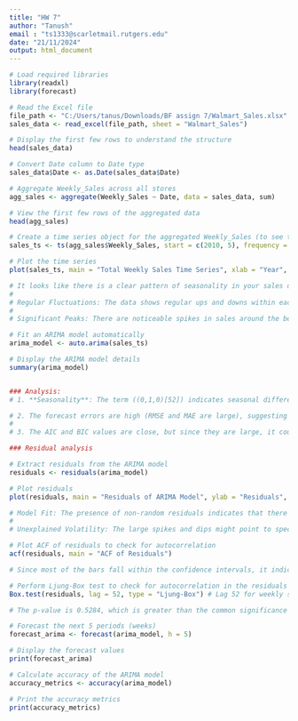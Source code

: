 ---
title: "HW 7"
author: "Tanush"
email : "ts1333@scarletmail.rutgers.edu"
date: "21/11/2024"
output: html_document
---
```{r}
# Load required libraries
library(readxl)
library(forecast)

# Read the Excel file
file_path <- "C:/Users/tanus/Downloads/BF assign 7/Walmart_Sales.xlsx"
sales_data <- read_excel(file_path, sheet = "Walmart_Sales")

# Display the first few rows to understand the structure
head(sales_data)

# Convert Date column to Date type
sales_data$Date <- as.Date(sales_data$Date)

# Aggregate Weekly_Sales across all stores
agg_sales <- aggregate(Weekly_Sales ~ Date, data = sales_data, sum)

# View the first few rows of the aggregated data
head(agg_sales)

# Create a time series object for the aggregated Weekly_Sales (to see total sales across all stores)
sales_ts <- ts(agg_sales$Weekly_Sales, start = c(2010, 5), frequency = 52) # Weekly data

# Plot the time series
plot(sales_ts, main = "Total Weekly Sales Time Series", xlab = "Year", ylab = "Sales", col = "blue")

# It looks like there is a clear pattern of seasonality in your sales data. Here are some observations:
# 
# Regular Fluctuations: The data shows regular ups and downs within each year, which suggests a seasonal pattern.
# 
# Significant Peaks: There are noticeable spikes in sales around the beginning of 2011 and 2012. These peaks might indicate seasonal events or promotions that occur at the same time each year.

# Fit an ARIMA model automatically
arima_model <- auto.arima(sales_ts)

# Display the ARIMA model details
summary(arima_model)


### Analysis:
# 1. **Seasonality**: The term ((0,1,0)[52]) indicates seasonal differencing with a period of 52, suggesting a yearly seasonal component in the data.

# 2. The forecast errors are high (RMSE and MAE are large), suggesting that the model may not fully capture the volatility of the sales data.
# 
# 3. The AIC and BIC values are close, but since they are large, it could indicate that there might be room for model improvement (e.g., using a higher-order ARIMA or adding external regressors like holidays or promotions).

### Residual analysis

# Extract residuals from the ARIMA model
residuals <- residuals(arima_model)

# Plot residuals
plot(residuals, main = "Residuals of ARIMA Model", ylab = "Residuals", xlab = "Time", col = "red")

# Model Fit: The presence of non-random residuals indicates that there are aspects of the data that the model hasn't fully explained. 
# 
# Unexplained Volatility: The large spikes and dips might point to specific events or outliers that were not accounted for. Identifying and understanding these could help improve the model.

# Plot ACF of residuals to check for autocorrelation
acf(residuals, main = "ACF of Residuals")

# Since most of the bars fall within the confidence intervals, it indicates that the residuals are mostly random beyond the first lag. This means the ARIMA model has done a good job of capturing the main structure of the data.

# Perform Ljung-Box test to check for autocorrelation in the residuals
Box.test(residuals, lag = 52, type = "Ljung-Box") # Lag 52 for weekly seasonality

# The p-value is 0.5284, which is greater than the common significance levels (e.g., 0.05 or 0.01). This indicates that there is no significant evidence of autocorrelation in the residuals.

# Forecast the next 5 periods (weeks)
forecast_arima <- forecast(arima_model, h = 5)

# Display the forecast values
print(forecast_arima)

# Calculate accuracy of the ARIMA model
accuracy_metrics <- accuracy(arima_model)

# Print the accuracy metrics
print(accuracy_metrics)


```

